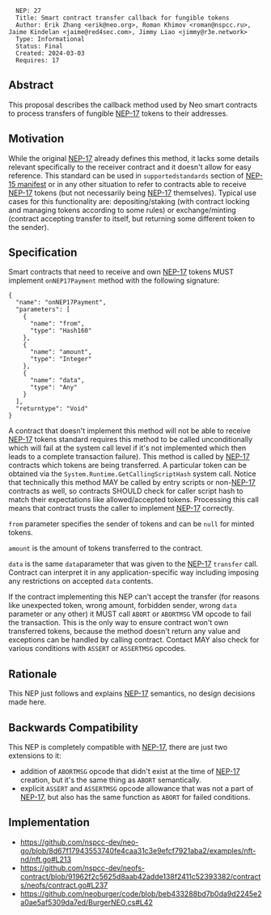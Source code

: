 <pre>
  NEP: 27
  Title: Smart contract transfer callback for fungible tokens
  Author: Erik Zhang <erik@neo.org>, Roman Khimov <roman@nspcc.ru>, Jaime Kindelan <jaime@red4sec.com>, Jimmy Liao <jimmy@r3e.network>
  Type: Informational
  Status: Final
  Created: 2024-03-03
  Requires: 17
</pre>

==Abstract==

This proposal describes the callback method used by Neo smart contracts to
process transfers of fungible [[nep-17.mediawiki|NEP-17]] tokens to their addresses.

==Motivation==

While the original [[nep-17.mediawiki|NEP-17]] already defines this method, it
lacks some details relevant specifically to the receiver contract and it doesn't
allow for easy reference. This standard can be used in <code>supportedstandards</code>
section of [[nep-15.mediawiki|NEP-15 manifest]] or in any other situation to
refer to contracts able to receive [[nep-17.mediawiki|NEP-17]] tokens (but not
necessarily being [[nep-17.mediawiki|NEP-17]] themselves). Typical use cases
for this functionality are: depositing/staking (with contract locking and
managing tokens according to some rules) or exchange/minting (contract accepting
transfer to itself, but returning some different token to the sender).

==Specification==

Smart contracts that need to receive and own [[nep-17.mediawiki|NEP-17]] tokens
MUST implement <code>onNEP17Payment</code> method with the following signature:

<pre>
{
  "name": "onNEP17Payment",
  "parameters": [
    {
      "name": "from",
      "type": "Hash160"
    },
    {
      "name": "amount",
      "type": "Integer"
    },
    {
      "name": "data",
      "type": "Any"
    }
  ],
  "returntype": "Void"
}
</pre>

A contract that doesn't implement this method will not be able to receive
[[nep-17.mediawiki|NEP-17]] tokens standard requires this method to be called
unconditionally which will fail at the system call level if it's not implemented
which then leads to a complete transaction failure). This method is called by
[[nep-17.mediawiki|NEP-17]] contracts which tokens are being transferred. A
particular token can be obtained via the <code>System.Runtime.GetCallingScriptHash</code>
system call. Notice that technically this method MAY be called by entry scripts or
non-[[nep-17.mediawiki|NEP-17]] contracts as well, so contracts SHOULD check for
caller script hash to match their expectations like allowed/accepted tokens.
Processing this call means that contract trusts the caller to implement
[[nep-17.mediawiki|NEP-17]] correctly.

<code>from</code> parameter specifies the sender of tokens and can be <code>null</code>
for minted tokens.

<code>amount</code> is the amount of tokens transferred to the contract.

<code>data</code> is the same <code>data</code>parameter that was given to the
[[nep-17.mediawiki|NEP-17]] <code>transfer</code> call. Contract can interpret
it in any application-specific way including imposing any restrictions on
accepted <code>data</code> contents.

If the contract implementing this NEP can't accept the transfer (for reasons like
unexpected token, wrong amount, forbidden sender, wrong <code>data</code>
parameter or any other) it MUST call <code>ABORT</code> or <code>ABORTMSG</code>
VM opcode to fail the transaction. This is the only way to ensure contract
won't own transferred tokens, because the method doesn't return any value
and exceptions can be handled by calling contract. Contact MAY also check for
various conditions with <code>ASSERT</code> or <code>ASSERTMSG</code> opcodes.

==Rationale==

This NEP just follows and explains [[nep-17.mediawiki|NEP-17]] semantics, no
design decisions made here.

==Backwards Compatibility==

This NEP is completely compatible with [[nep-17.mediawiki|NEP-17]], there are
just two extensions to it:
* addition of <code>ABORTMSG</code> opcode that didn't exist at the time of [[nep-17.mediawiki|NEP-17]] creation, but it's the same thing as <code>ABORT</code> semantically.
* explicit <code>ASSERT</code> and <code>ASSERTMSG</code> opcode allowance that was not a part of [[nep-17.mediawiki|NEP-17]], but also has the same function as <code>ABORT</code> for failed conditions.

==Implementation==

* https://github.com/nspcc-dev/neo-go/blob/8d67f17943553740fe4caa31c3e9efcf7921aba2/examples/nft-nd/nft.go#L213
* https://github.com/nspcc-dev/neofs-contract/blob/91962f2c5625d8aab42adde138f2411c52393382/contracts/neofs/contract.go#L237
* https://github.com/neoburger/code/blob/beb433288bd7b0da9d2245e2a0ae5af5309da7ed/BurgerNEO.cs#L42
